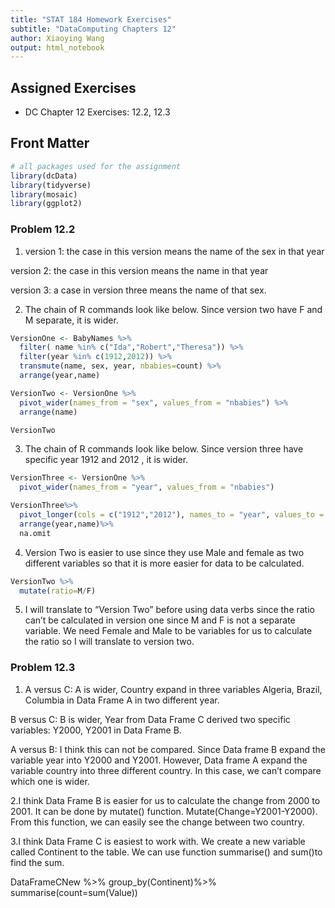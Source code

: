 ```yaml
---
title: "STAT 184 Homework Exercises" 
subtitle: "DataComputing Chapters 12"
author: Xiaoying Wang
output: html_notebook
---
```


## Assigned Exercises

- DC Chapter 12 Exercises: 12.2, 12.3


## Front Matter

```r

# all packages used for the assignment
library(dcData)
library(tidyverse)
library(mosaic)
library(ggplot2)
```

### Problem 12.2
1. 
version 1: the case in this version means the name of the sex in that year

version 2: the case in this version means the name in that year 

version 3:  a case in version three means the name of that sex.

2. 
The chain of R commands look like below. Since version two have F and M separate, it is wider.
```r
VersionOne <- BabyNames %>%
  filter( name %in% c("Ida","Robert","Theresa")) %>%
  filter(year %in% c(1912,2012)) %>%
  transmute(name, sex, year, nbabies=count) %>%
  arrange(year,name)

VersionTwo <- VersionOne %>%
  pivot_wider(names_from = "sex", values_from = "nbabies") %>%
  arrange(name)

VersionTwo

```

3. 
The chain of R commands look like below. Since version three have specific year 1912 and 2012 , it is wider.
```r
VersionThree <- VersionOne %>%
  pivot_wider(names_from = "year", values_from = "nbabies")

VersionThree%>%
  pivot_longer(cols = c("1912","2012"), names_to = "year", values_to = "nbabies") %>%
  arrange(year,name)%>%
  na.omit
```

4. Version Two is easier to use since they use Male and female as two different variables so that it is more easier for data to be calculated.

```r
VersionTwo %>%
  mutate(ratio=M/F)

```

5. 
I will translate to “Version Two” before using data verbs since the ratio can't be calculated in version one since M and F is not a separate variable. We need Female and Male to be variables for us to calculate the ratio so I will translate to version two.


### Problem 12.3
1.
A versus C: A is wider,  Country expand in three variables Algeria, Brazil, Columbia in Data Frame A in two different year.

B versus C: B is wider, Year from Data Frame C derived two specific variables: Y2000, Y2001 in Data Frame B.

A versus B: I think this can not be compared. Since Data frame B expand the variable year into Y2000 and Y2001. However, Data frame A expand the variable country into three different country. In this case, we can't compare which one is wider.


2.I think Data Frame B is easier for us to calculate the change from 2000 to 2001. It can be done by mutate() function. Mutate(Change=Y2001-Y2000). From this function, we can easily see the change between two country. 


3.I think Data Frame C is easiest to work with. We create a new variable called Continent to the table. We can use function summarise() and sum()to find the sum.

DataFrameCNew %>% 
group_by(Continent)%>% 
summarise(count=sum(Value))



